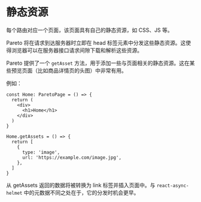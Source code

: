 # 静态资源

每个路由对应一个页面，该页面具有自己的静态资源，如 CSS、JS 等。

Pareto 将在请求到达服务器时立即在 head 标签元素中分发这些静态资源。这使得浏览器可以在服务器接口请求间隙下载和解析这些资源。

Pareto 提供了一个 `getAsset` 方法，用于添加一些与页面相关的静态资源。这在某些预览页面（比如商品详情页的头图）中非常有用。

例如：

```tsx
const Home: ParetoPage = () => {
  return (
    <div>
      <h1>Home</h1>
    </div>
  )
}

Home.getAssets = () => {
  return [
    {
      type: 'image',
      url: 'https://example.com/image.jpg',
    },
  ]
}
```

从 getAssets 返回的数据将被转换为 link 标签并插入页面中。与 `react-async-helmet` 中的元数据不同之处在于，它的分发时机会更早。
